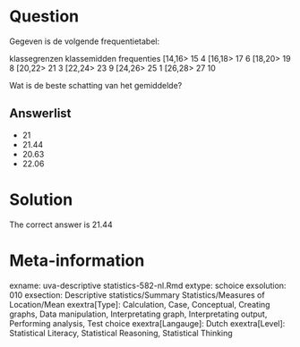 Question
========

Gegeven is de volgende frequentietabel:

klassegrenzen klassemidden frequenties
[14,16> 15 4
[16,18> 17 6
[18,20> 19 8
[20,22> 21 3
[22,24> 23 9
[24,26> 25 1
[26,28> 27 10

Wat is de beste schatting van het gemiddelde?

Answerlist
----------
* 21
* 21.44
* 20.63
* 22.06

Solution
========

The correct answer is  21.44

Meta-information
================
exname: uva-descriptive statistics-582-nl.Rmd
extype: schoice
exsolution: 010
exsection: Descriptive statistics/Summary Statistics/Measures of Location/Mean
exextra[Type]: Calculation, Case, Conceptual, Creating graphs, Data manipulation, Interpretating graph, Interpretating output, Performing analysis, Test choice
exextra[Langauge]: Dutch
exextra[Level]: Statistical Literacy, Statistical Reasoning, Statistical Thinking
